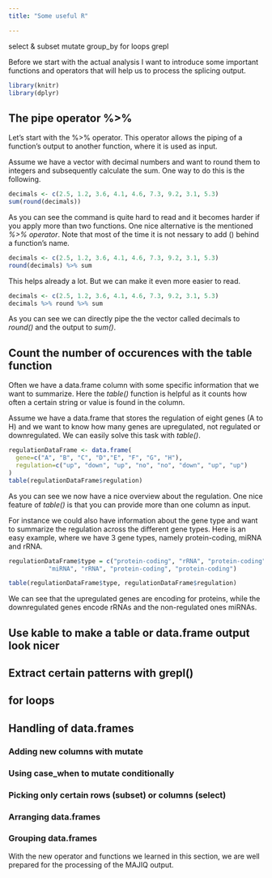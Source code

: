 ```yaml
---
title: "Some useful R"

---
```


select & subset
mutate
group_by
for loops
grepl


Before we start with the actual analysis I want to introduce some important functions and operators that will help us to process the splicing output.

```r
library(knitr)
library(dplyr)
```

## The pipe operator %\>%

Let's start with the %\>% operator. This operator allows the piping of a function's output to another function, where it is used as input.

Assume we have a vector with decimal numbers and want to round them to integers and subsequently calculate the sum. One way to do this is the following.

```r
decimals <- c(2.5, 1.2, 3.6, 4.1, 4.6, 7.3, 9.2, 3.1, 5.3)
sum(round(decimals))
```

As you can see the command is quite hard to read and it becomes harder if you apply more than two functions. One nice alternative is the mentioned *%\>% operator*. Note that most of the time it is not nessary to add () behind a function's name.

```r
decimals <- c(2.5, 1.2, 3.6, 4.1, 4.6, 7.3, 9.2, 3.1, 5.3)
round(decimals) %>% sum
```

This helps already a lot. But we can make it even more easier to read.

```r
decimals <- c(2.5, 1.2, 3.6, 4.1, 4.6, 7.3, 9.2, 3.1, 5.3)
decimals %>% round %>% sum
```

As you can see we can directly pipe the the vector called decimals to *round()* and the output to *sum()*.


## Count the number of occurences with the table function

Often we have a data.frame column with some specific information that we want to summarize. Here the *table()* function is helpful as it counts how often a certain string or value is found in the column.

Assume we have a data.frame that stores the regulation of eight genes (A to H) and we want to know how many genes are upregulated, not regulated or downregulated. We can easily solve this task with *table()*.

```r
regulationDataFrame <- data.frame(
  gene=c("A", "B", "C", "D","E", "F", "G", "H"),
  regulation=c("up", "down", "up", "no", "no", "down", "up", "up")
)
table(regulationDataFrame$regulation)
```

As you can see we now have a nice overview about the regulation. One nice feature of *table()* is that you can provide more than one column as input.

For instance we could also have information about the gene type and want to summarize the regulation across the different gene types. Here is an easy example, where we have 3 gene types, namely protein-coding, miRNA and rRNA.

```r

regulationDataFrame$type = c("protein-coding", "rRNA", "protein-coding", "miRNA",
           "miRNA", "rRNA", "protein-coding", "protein-coding")

table(regulationDataFrame$type, regulationDataFrame$regulation)
```

We can see that the upregulated genes are encoding for proteins, while the downregulated genes encode rRNAs and the non-regulated ones miRNAs.

## Use kable to make a table or data.frame output look nicer


## Extract certain patterns with grepl()

## for loops

## Handling of data.frames

### Adding new columns with mutate

### Using case_when to mutate conditionally

### Picking only certain rows (subset) or columns (select)

### Arranging data.frames

### Grouping data.frames




With the new operator and functions we learned in this section, we are well prepared for the processing of the MAJIQ output.


